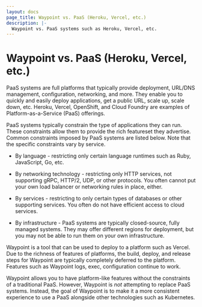 ```yaml
---
layout: docs
page_title: Waypoint vs. PaaS (Heroku, Vercel, etc.)
description: |-
  Waypoint vs. PaaS systems such as Heroku, Vercel, etc.
---
```


# Waypoint vs. PaaS (Heroku, Vercel, etc.)

PaaS systems are full platforms that typically provide deployment, URL/DNS
management, configuration, networking, and more. They enable you to
quickly and easily deploy applications, get a public URL, scale up, scale
down, etc.
Heroku, Vercel, OpenShift, and Cloud Foundry are examples of
Platform-as-a-Service (PaaS) offerings.

PaaS systems typically constrain the type of applications they can run.
These constraints allow them to provide the rich featureset they advertise.
Common constraints imposed by PaaS systems are listed below. Note that
the specific constraints vary by service.

- By language - restricting only certain language runtimes such as Ruby,
  JavaScript, Go, etc.

- By networking technology - restricting only HTTP services, not supporting gRPC,
  HTTP/2, UDP, or other protocols. You often cannot put your own load balancer
  or networking rules in place, either.

- By services - restricting to only certain types of databases or other
  supporting services. You often do not have efficient access to cloud services.

- By infrastructure - PaaS systems are typically closed-source, fully managed
  systems. They may offer different regions for deployment, but you may not
  be able to run them on your own infrastructure.

Waypoint is a tool that can be used to deploy to a platform such as Vercel.
Due to the richness of features of platforms, the build, deploy, and release
steps for Waypoint are typically completely deferred to the platform. Features
such as Waypoint logs, exec, configuration continue to work.

Waypoint allows you to have platform-like features without the constraints
of a traditional PaaS. However, Waypoint is _not_ attempting to replace
PaaS systems. Instead, the goal of Waypoint is to make it a more consistent
experience to use a PaaS alongside other technologies such as Kubernetes.
